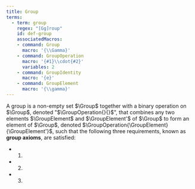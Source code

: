 ```yaml
---
title: Group
terms:
  - term: group
    regex: "[Gg]roup"
    id: def-group
    associatedMacros:
    - command: Group
      macro: '{\\Gamma}'
    - command: GroupOperation
      macro: '{#1}\\cdot{#2}'
      variables: 2
    - command: GroupIdentity
      macro: '{e}'
    - command: GroupElement
      macro: '{\\gamma}'
---
```


::: {#def-group}
A group is a non-empty set $\Group$ together with a binary operation on $\Group$, denoted \"$\GroupOperation{}{}$\", that combines any two elements $\GroupElement$ and $\GroupElement'$ of $\Group$ to form an element of $\Group$, denoted $\GroupOperation{\GroupElement}{\GroupElement'}$, such that the following three requirements, known as **group axioms**, are satisfied:

* @def-associativity.
* @def-identity.
* @def-unique-inverse.
:::

